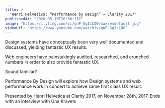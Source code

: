 ```yaml
---
title: >
  "Henri Helvetica: “Performance by Design” — Clarity 2017"
publishedAt: "2020-05-10T20:36:13Z"
image: "https://i.ytimg.com/vi/qnP-SgIcLD0/maxresdefault.jpg"
videoUrl: "https://www.youtube.com/watch?v=qnP-SgIcLD0"
---
```


Design systems have conceptually been very well documented and discussed, yielding fantastic UX results.

Web engineers have painstakingly audited, researched, and crunched numbers in order to also provide fantastic UX.

Sound familiar?

Performance By Design will explore how Design systems and web performance work in concert to achieve same first class UX result.

Presented by Henri Helvetica at Clarity 2017, on November 28th, 2017. Ends with an interview with Una Kravets
